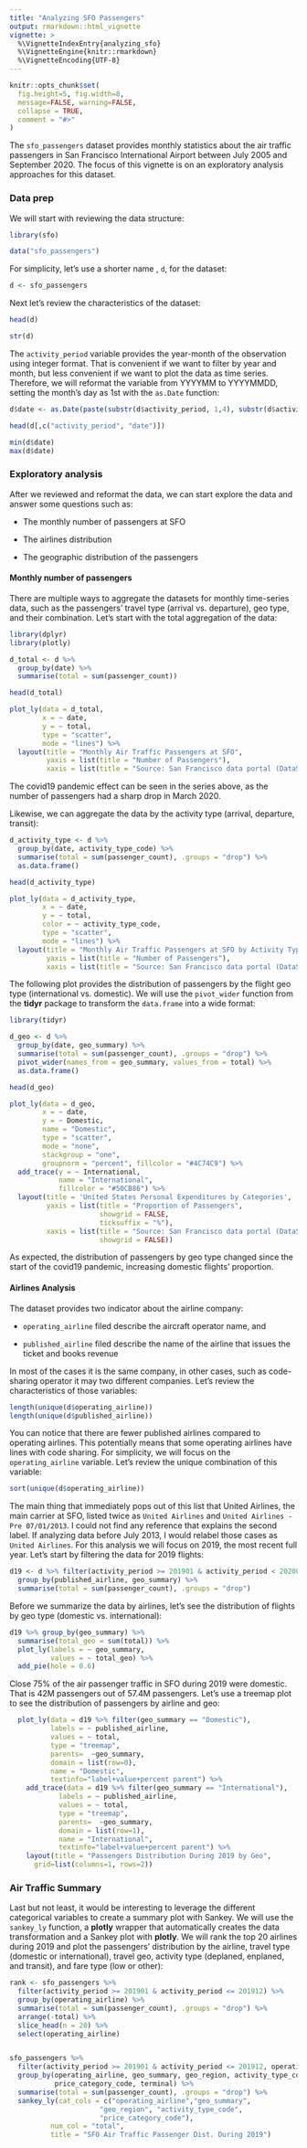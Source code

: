 ```yaml
---
title: "Analyzing SFO Passengers"
output: rmarkdown::html_vignette
vignette: >
  %\VignetteIndexEntry{analyzing_sfo}
  %\VignetteEngine{knitr::rmarkdown}
  %\VignetteEncoding{UTF-8}
---
```


```r
knitr::opts_chunk$set(
  fig.height=5, fig.width=8, 
  message=FALSE, warning=FALSE,
  collapse = TRUE,
  comment = "#>"
)
```

The `sfo_passengers` dataset provides monthly statistics about the air traffic passengers in San Francisco International Airport between July 2005 and September 2020. The focus of this vignette is on an exploratory analysis approaches for this dataset.

### Data prep

We will start with reviewing the data structure:

```r
library(sfo)

data("sfo_passengers")
```

For simplicity, let's use a shorter name , `d`, for the dataset:

```r

d <- sfo_passengers

```

Next let's review the characteristics of the dataset:

```r

head(d)

str(d)

```

The `activity_period` variable provides the year-month of the observation using integer format. That is convenient if we want to filter by year and month, but less convenient if we want to plot the data as time series. Therefore, we will reformat the variable from YYYYMM to YYYYMMDD, setting the month's day as 1st with the `as.Date` function:

```r
d$date <- as.Date(paste(substr(d$activity_period, 1,4), substr(d$activity_period, 5,6), "01", sep ="/"))

head(d[,c("activity_period", "date")])

min(d$date)
max(d$date)

```

### Exploratory analysis

After we reviewed and reformat the data, we can start explore the data and answer some questions such as:

-   The monthly number of passengers at SFO

-   The airlines distribution

-   The geographic distribution of the passengers

#### Monthly number of passengers

There are multiple ways to aggregate the datasets for monthly time-series data, such as the passengers' travel type (arrival vs. departure), geo type, and their combination. Let's start with the total aggregation of the data:


```r
library(dplyr)
library(plotly)

d_total <- d %>%
  group_by(date) %>%
  summarise(total = sum(passenger_count))

head(d_total)

plot_ly(data = d_total,
        x = ~ date,
        y = ~ total,
        type = "scatter",
        mode = "lines") %>%
  layout(title = "Monthly Air Traffic Passengers at SFO",
         yaxis = list(title = "Number of Passengers"),
         xaxis = list(title = "Source: San Francisco data portal (DataSF)"))

```

The covid19 pandemic effect can be seen in the series above, as the number of passengers had a sharp drop in March 2020.

Likewise, we can aggregate the data by the activity type (arrival, departure, transit):

```r

d_activity_type <- d %>%
  group_by(date, activity_type_code) %>%
  summarise(total = sum(passenger_count), .groups = "drop") %>%
  as.data.frame()

head(d_activity_type)

plot_ly(data = d_activity_type,
        x = ~ date,
        y = ~ total,
        color = ~ activity_type_code,
        type = "scatter",
        mode = "lines") %>%
  layout(title = "Monthly Air Traffic Passengers at SFO by Activity Type",
         yaxis = list(title = "Number of Passengers"),
         xaxis = list(title = "Source: San Francisco data portal (DataSF)"))

```

The following plot provides the distribution of passengers by the flight geo type (international vs. domestic). We will use the `pivot_wider` function from the **tidyr** package to transform the `data.frame` into a wide format:

```r
library(tidyr)

d_geo <- d %>%
  group_by(date, geo_summary) %>%
  summarise(total = sum(passenger_count), .groups = "drop") %>%
  pivot_wider(names_from = geo_summary, values_from = total) %>%
  as.data.frame()

head(d_geo)

plot_ly(data = d_geo, 
        x = ~ date, 
        y = ~ Domestic, 
        name = "Domestic", 
        type = "scatter", 
        mode = "none", 
        stackgroup = "one", 
        groupnorm = "percent", fillcolor = "#4C74C9") %>%
  add_trace(y = ~ International,
            name = "International",
            fillcolor = "#50CB86") %>%
  layout(title = 'United States Personal Expenditures by Categories',
         yaxis = list(title = "Proportion of Passengers", 
                      showgrid = FALSE,
                      ticksuffix = "%"),
         xaxis = list(title = "Source: San Francisco data portal (DataSF)",
                      showgrid = FALSE))


```

As expected, the distribution of passengers by geo type changed since the start of the covid19 pandemic, increasing domestic flights' proportion.

#### Airlines Analysis

The dataset provides two indicator about the airline company:

-   `operating_airline` filed describe the aircraft operator name, and

-   `published_airline` filed describe the name of the airline that issues the ticket and books revenue

In most of the cases it is the same company, in other cases, such as code-sharing operator it may two different companies. Let's review the characteristics of those variables:

```r

length(unique(d$operating_airline))
length(unique(d$published_airline))
```

You can notice that there are fewer published airlines compared to operating airlines. This potentially means that some operating airlines have lines with code sharing. For simplicity, we will focus on the `operating_airline` variable. Let's review the unique combination of this variable:

```r
sort(unique(d$operating_airline))

```

The main thing that immediately pops out of this list that United Airlines, the main carrier at SFO, listed twice as `United Airlines` and `United Airlines - Pre 07/01/2013`. I could not find any reference that explains the second label. If analyzing data before July 2013, I would relabel those cases as `United Airlines`. For this analysis we will focus on 2019, the most recent full year. Let's start by filtering the data for 2019 flights:

```r

d19 <- d %>% filter(activity_period >= 201901 & activity_period < 202001) %>%
  group_by(published_airline, geo_summary) %>%
  summarise(total = sum(passenger_count), .groups = "drop")

```

Before we summarize the data by airlines, let's see the distribution of flights by geo type (domestic vs. international):

```r

d19 %>% group_by(geo_summary) %>%
  summarise(total_geo = sum(total)) %>%
  plot_ly(labels = ~ geo_summary,
          values = ~ total_geo) %>%
  add_pie(hole = 0.6)
```

Close 75% of the air passenger traffic in SFO during 2019 were domestic. That is 42M passengers out of 57.4M passengers. Let’s use a treemap plot to see the distribution of passengers by airline and geo:

```r
  plot_ly(data = d19 %>% filter(geo_summary == "Domestic"),
          labels = ~ published_airline, 
          values = ~ total,
          type = "treemap",
          parents=  ~geo_summary,
          domain = list(row=0),
          name = "Domestic",
          textinfo="label+value+percent parent") %>%
    add_trace(data = d19 %>% filter(geo_summary == "International"),
            labels = ~ published_airline, 
            values = ~ total,
            type = "treemap",
            parents=  ~geo_summary,
            domain = list(row=1),
            name = "International",
            textinfo="label+value+percent parent") %>%
    layout(title = "Passengers Distribution During 2019 by Geo",
      grid=list(columns=1, rows=2))
```

### Air Traffic Summary

Last but not least, it would be interesting to leverage the different categorical variables to create a summary plot with Sankey. We will use the `sankey_ly` function, a **plotly** wrapper that automatically creates the data transformation and a Sankey plot with **plotly**. We will rank the top 20 airlines during 2019 and plot the passengers' distribution by the airline, travel type (domestic or international), travel geo, activity type (deplaned, enplaned, and transit), and fare type (low or other):

```r
rank <- sfo_passengers %>%
  filter(activity_period >= 201901 & activity_period <= 201912) %>%
  group_by(operating_airline) %>%
  summarise(total = sum(passenger_count), .groups = "drop") %>%
  arrange(-total) %>%
  slice_head(n = 20) %>%
  select(operating_airline)


sfo_passengers %>%
  filter(activity_period >= 201901 & activity_period <= 201912, operating_airline %in% rank$operating_airline) %>%
  group_by(operating_airline, geo_summary, geo_region, activity_type_code, 
           price_category_code, terminal) %>%
  summarise(total = sum(passenger_count), .groups = "drop") %>%
  sankey_ly(cat_cols = c("operating_airline","geo_summary",
                      "geo_region", "activity_type_code",
                      "price_category_code"),
          num_col = "total",
          title = "SFO Air Traffic Passenger Dist. During 2019")
```
